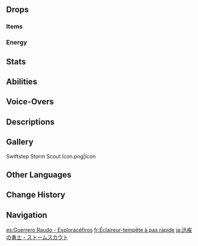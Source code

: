 {{Enemy Infobox
|title    = 
|dmgtype  = Physical
|dmgtype2 = Dendro
|image    = Enemy Swiftstep Storm Scout.png
|type     = Common Enemies
|family   = Other Human Factions
|group    = Sauroform Tribal Warriors
|weakpoint = 
}}
{{Enemy Intro}}

==Drops==
===Items===
{{Drops|Sauroform Tribal Warrior}}

===Energy===
{{Energy Drops
|type  = None
|hp1   = 60
|p1    = 1
|hp2   = 0
|p2    = 1
}}

==Stats==
{{Enemy Stats
|phys_res = -20%

|hp_ratio     = 1.6
|hp_type      = 2
|atk_ratio    = 1.8
|atk_type     = 2
}}

==Abilities==
{{Enemy Attacks
|name_1      = Slash
|desc_1      = Slashes twice with his sword, dealing '''75% ATK''', '''80% ATK''' as {{Color|Physical DMG}}.

|name_2      = Stab
|desc_2      = Lunges forward and stabs once, dealing '''85% ATK''' as {{Color|Physical DMG}}.

|name_3      = Boomerang
|desc_3      = Throws his sword, which rapidly spins and flies in a straight line on the first throw, then in an arc before returning to him, dealing '''80% ATK''' as {{Color|Dendro DMG}} in its path. If the sword hits an object while in flight, it will ricochet and knock the Swiftstep Storm Scout back. Applying {{Dendro}} to him.
}}

==Voice-Overs==
{{Stub|Missing Korean transcriptions.[[Category:VO Korean Romanization Missing]]}}
{{VO/Enemy
|enemy                   = Swiftstep Storm Scout
    
|vo_01_00_title          = Alert
|vo_01_01_file           = VO {lang}Flowing Blade Grease-Saw - Alert.ogg
|vo_01_01_tx_en          = It'll be on your head if we fight. If you're scared, just leave.
|vo_01_01_tx_zh          = 和我比试，后果自负。怕就走吧！
|vo_01_01_rm_zh          = 
|vo_01_01_tx_ja          = 勝負は命がけだ。逃げるなら、今のうちだぜ。
|vo_01_01_rm_ja          = 
|vo_01_01_tx_ko          = {{tx}}
|vo_01_01_rm_ko          = 
    
|vo_02_00_title          = Entering Battle
|vo_02_01_file           = VO {lang}{name} - Entering Battle.ogg
|vo_02_01_tx_en          = Let's hope you put up a good fight.
|vo_02_01_tx_zh          = 希望你是个好对手！
|vo_02_01_rm_zh          = 
|vo_02_01_tx_ja          = いい稽古相手になってくれよ。
|vo_02_01_rm_ja          = 
|vo_02_01_tx_ko          = {{tx}}
|vo_02_01_rm_ko          = 
    
|vo_03_00_title          = Boomerang
|vo_03_01_file           = VO {lang}{name} - Boomerang.ogg
|vo_03_01_tx_en          = Let's round 'em up!
|vo_03_01_tx_zh          = 开始…回旋吧！
|vo_03_01_rm_zh          = 
|vo_03_01_tx_ja          = 飛び回れ！
|vo_03_01_rm_ja          = 
|vo_03_01_tx_ko          = {{tx}}
|vo_03_01_rm_ko          = 
    
|vo_04_00_title          = Defeated
|vo_04_01_file           = VO {lang}{name} - Defeated.ogg
|vo_04_01_tx_en          = Let's finish this next time.
|vo_04_01_tx_zh          = 我…我们下次再打。
|vo_04_01_rm_zh          = 
|vo_04_01_tx_ja          = 続きは…また今度。
|vo_04_01_rm_ja          = 
|vo_04_01_tx_ko          = {{tx}}
|vo_04_01_rm_ko          = 
}}

==Descriptions==
{{Description|A warrior from the Canopy, and a tribal guardian that patrols the forest valleys and mountain streams.<br>It is said that these sword-wielding tribal warriors stand under trees and cut every leaf that falls over the course of a day in order to hone their fighting skills. But just as leaves fall silently, so are the slashes of these swift couriers soundless.|[[Archive]]}}

==Gallery==
<gallery>
Swiftstep Storm Scout Icon.png|Icon
</gallery>

==Other Languages==
{{Other Languages
|en       = Swiftstep Storm Scout
|zhs      = 疾迅勇士·荡风斥候
|zhs_rm   = Jíxùn Yǒngshì - Dàngfēng Chìhòu
|zht      = 疾迅勇士·蕩風斥候
|zht_rm   = Jíxùn Yǒngshì - Dàngfēng Chìhòu
|zh_tl    = 
|ja       = 迅疾の勇士·ストームスカウト
|ja_rm    = Jinhaya no Yūshi - Sutōmu Sukauto
|ja_tl    = 
|ko       = 날쌘 용사·바람 척후병
|ko_rm    = Nalssaen Yongsa - Baram Cheokhubyeong
|ko_tl    = 
|es       = Guerrero Raudo - Exploracéfiros
|es_tl    = Swift Warrior - Zephyr Explorer
|fr       = Éclaireur-tempête à pas rapide
|fr_tl    = Fast-Stepping Storm-Scout
|ru       = Стремительный воин: Разведчик ветра
|ru_tl    = Swift Warrior: Wind Scout
|th       = Swiftstep Storm Scout
|vi       = Dũng Sĩ Nhanh Nhẹn - Trinh Sát
|vi_tl    = 
|de       = Recke des schnellen Schritts – Sturmspäher
|de_tl    = Warrior of the Swift Steps – Storm Scout
|id       = Swiftstep Storm Scout
|pt       = Batedor da Tempestade de Passo Ágil
|pt_tl    = 
|tr       = Çevik Adım: Fırtına Gözcüsü
|tr_tl    = 
|it       = Ricognitore burrascoso piè veloce
|it_tl    = 
}}

==Change History==
{{Change History|5.0}}

==Navigation==
{{Enemy Navbox|Common}}

[[es:Guerrero Raudo - Exploracéfiros]]
[[fr:Éclaireur-tempête à pas rapide]]
[[ja:迅疾の勇士・ストームスカウト]]